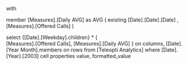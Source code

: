 with

member [Measures].[Daily AVG] as
	AVG
	(
		existing [Date].[Date].[Date]
		,[Measures].[Offered Calls]
	)
	
select
{[Date].[Weekday].children}
*
{	
	[Measures].[Offered Calls],
	[Measures].[Daily AVG]
} on columns,
[Date].[Year Month].members on rows
from [Teleopti Analytics]
where [Date].[Year].[2003]
cell properties value, formatted_value